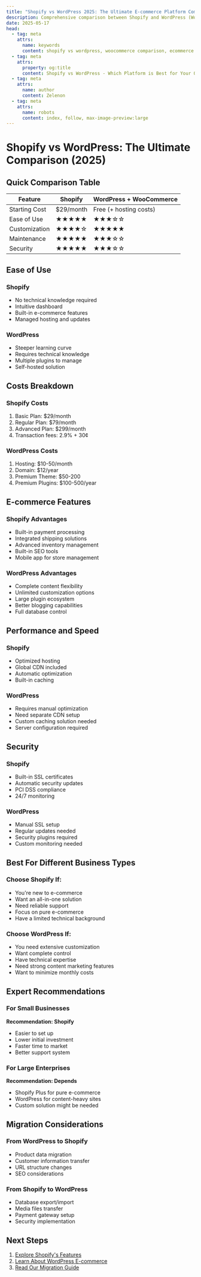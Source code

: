 ```yaml
---
title: "Shopify vs WordPress 2025: The Ultimate E-commerce Platform Comparison"
description: Comprehensive comparison between Shopify and WordPress (WooCommerce) for e-commerce. Learn which platform best suits your business needs in 2025.
date: 2025-05-17
head:
  - tag: meta
    attrs:
      name: keywords
      content: shopify vs wordpress, woocommerce comparison, ecommerce platforms, shopify or wordpress, online store platform
  - tag: meta
    attrs:
      property: og:title
      content: Shopify vs WordPress - Which Platform is Best for Your Online Store in 2025?
  - tag: meta
    attrs:
      name: author
      content: Zelenon
  - tag: meta
    attrs:
      name: robots
      content: index, follow, max-image-preview:large
---
```


# Shopify vs WordPress: The Ultimate Comparison (2025)

## Quick Comparison Table

| Feature | Shopify | WordPress + WooCommerce |
|---------|---------|------------------------|
| Starting Cost | $29/month | Free (+ hosting costs) |
| Ease of Use | ★★★★★ | ★★★☆☆ |
| Customization | ★★★★☆ | ★★★★★ |
| Maintenance | ★★★★★ | ★★★☆☆ |
| Security | ★★★★★ | ★★★☆☆ |

## Ease of Use

### Shopify
- No technical knowledge required
- Intuitive dashboard
- Built-in e-commerce features
- Managed hosting and updates

### WordPress
- Steeper learning curve
- Requires technical knowledge
- Multiple plugins to manage
- Self-hosted solution

## Costs Breakdown

### Shopify Costs
1. Basic Plan: $29/month
2. Regular Plan: $79/month
3. Advanced Plan: $299/month
4. Transaction fees: 2.9% + 30¢

### WordPress Costs
1. Hosting: $10-50/month
2. Domain: $12/year
3. Premium Theme: $50-200
4. Premium Plugins: $100-500/year

## E-commerce Features

### Shopify Advantages
- Built-in payment processing
- Integrated shipping solutions
- Advanced inventory management
- Built-in SEO tools
- Mobile app for store management

### WordPress Advantages
- Complete content flexibility
- Unlimited customization options
- Large plugin ecosystem
- Better blogging capabilities
- Full database control

## Performance and Speed

### Shopify
- Optimized hosting
- Global CDN included
- Automatic optimization
- Built-in caching

### WordPress
- Requires manual optimization
- Need separate CDN setup
- Custom caching solution needed
- Server configuration required

## Security

### Shopify
- Built-in SSL certificates
- Automatic security updates
- PCI DSS compliance
- 24/7 monitoring

### WordPress
- Manual SSL setup
- Regular updates needed
- Security plugins required
- Custom monitoring needed

## Best For Different Business Types

### Choose Shopify If:
- You're new to e-commerce
- Want an all-in-one solution
- Need reliable support
- Focus on pure e-commerce
- Have a limited technical background

### Choose WordPress If:
- You need extensive customization
- Want complete control
- Have technical expertise
- Need strong content marketing features
- Want to minimize monthly costs

## Expert Recommendations

### For Small Businesses
**Recommendation: Shopify**
- Easier to set up
- Lower initial investment
- Faster time to market
- Better support system

### For Large Enterprises
**Recommendation: Depends**
- Shopify Plus for pure e-commerce
- WordPress for content-heavy sites
- Custom solution might be needed

## Migration Considerations

### From WordPress to Shopify
- Product data migration
- Customer information transfer
- URL structure changes
- SEO considerations

### From Shopify to WordPress
- Database export/import
- Media files transfer
- Payment gateway setup
- Security implementation

## Next Steps

1. [Explore Shopify's Features](/blog/platform-comparison/shopify-features/)
2. [Learn About WordPress E-commerce](/blog/platform-comparison/wordpress-ecommerce/)
3. [Read Our Migration Guide](/blog/platform-comparison/platform-migration/)
